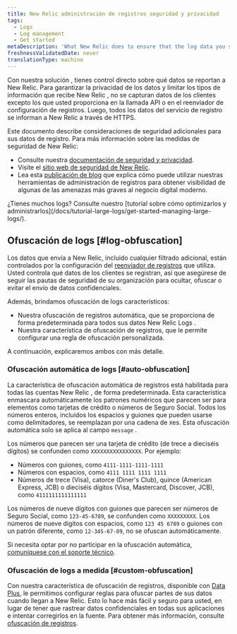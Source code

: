 ```yaml
---
title: New Relic administración de registros seguridad y privacidad
tags:
  - Logs
  - Log management
  - Get started
metaDescription: 'What New Relic does to ensure that the log data you send is secure, and what you can do as additional data privacy measures.'
freshnessValidatedDate: never
translationType: machine
---
```


Con nuestra solución <InlinePopover type="logs"/>, tienes control directo sobre qué datos se reportan a New Relic. Para garantizar la privacidad de los datos y limitar los tipos de información que recibe New Relic , no se capturan datos de los clientes excepto los que usted proporciona en la llamada API o en el reenviador de configuración de registros. Luego, todos los datos del servicio de registro se informan a New Relic a través de HTTPS.

Este documento describe consideraciones de seguridad adicionales para sus datos de registro. Para más información sobre las medidas de seguridad de New Relic:

* Consulte nuestra [documentación de seguridad y privacidad](/docs/security/security-privacy/data-privacy/data-privacy-new-relic).
* Visite el [sitio web de seguridad de New Relic](https://newrelic.com/security).
* Lea esta [publicación de blog](https://blog.newrelic.com/product-news/security-use-cases-for-logs/) que explica cómo puede utilizar nuestras herramientas de administración de registros para obtener visibilidad de algunas de las amenazas más graves al negocio digital moderno.

<Callout variant="tip">
  ¿Tienes muchos logs? Consulte nuestro [tutorial sobre cómo optimizarlos y administrarlos](/docs/tutorial-large-logs/get-started-managing-large-logs/).
</Callout>

## Ofuscación de logs [#log-obfuscation]

Los datos que envía a New Relic, incluido cualquier filtrado adicional, están controlados por la configuración del [reenviador de registros](/docs/logs/forward-logs/enable-log-management-new-relic) que utiliza. Usted controla qué datos de los clientes se registran, así que asegúrese de seguir las pautas de seguridad de su organización para ocultar, ofuscar o evitar el envío de datos confidenciales.

Además, brindamos ofuscación de logs característicos:

* Nuestra ofuscación de registros automática, que se proporciona de forma predeterminada para todos sus datos New Relic Logs .
* Nuestra característica de ofuscación de registros, que le permite configurar una regla de ofuscación personalizada.

A continuación, explicaremos ambos con más detalle.

### Ofuscación automática de logs [#auto-obfuscation]

La característica de ofuscación automática de registros está habilitada para todas las cuentas New Relic , de forma predeterminada. Esta característica enmascara automáticamente los patrones numéricos que parecen ser para elementos como tarjetas de crédito o números de Seguro Social. Todos los números enteros, incluidos los espacios y guiones que pueden usarse como delimitadores, se reemplazan por una cadena de `X`es. Esta ofuscación automática solo se aplica al campo `message` .

Los números que parecen ser una tarjeta de crédito (de trece a dieciséis dígitos) se confunden como `XXXXXXXXXXXXXXXX`. Por ejemplo:

* Números con guiones, como `4111-1111-1111-1111`
* Números con espacios, como `4111 1111 1111 1111`
* Números de trece (Visa), catorce (Diner's Club), quince (American Express, JCB) o dieciséis dígitos (Visa, Mastercard, Discover, JCB), como `4111111111111111`

Los números de nueve dígitos con guiones que parecen ser números de Seguro Social, como `123-45-6789`, se confunden como `XXXXXXXXX`. Los números de nueve dígitos con espacios, como `123 45 6789` o guiones con un patrón diferente, como `12-345-67-89`, no se ofuscan automáticamente.

Si necesita optar por no participar en la ofuscación automática, [comuníquese con el soporte técnico](https://support.newrelic.com).

### Ofuscación de logs a medida [#custom-obfuscation]

Con nuestra característica de ofuscación de registros, disponible con [Data Plus](/docs/accounts/accounts-billing/new-relic-one-pricing-billing/data-ingest-billing/#data-plus), le permitimos configurar reglas para ofuscar partes de sus datos cuando llegan a New Relic. Esto lo hace más fácil y seguro para usted, en lugar de tener que rastrear datos confidenciales en todas sus aplicaciones e intentar corregirlos en la fuente. Para obtener más información, consulte [ofuscación de registros](/docs/logs/ui-data/obfuscation-ui).